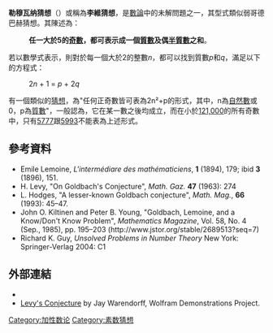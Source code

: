 '''勒穆瓦纳猜想'''（{{lang-en|Lemoine's conjecture}}）或稱為'''李維猜想'''，是[[數論|數論]]中的未解問題之一，其型式類似弱哥德巴赫猜想。其陳述為：

: '''任一大於5的[[奇數|奇數]]，都可表示成一個[[質數|質數]]及偶[[半質數|半質數]]之和'''。

若以數學式表示，則對於每一個大於2的整數''n''，都可以找到質數''p''和''q''，滿足以下的方程式：
: 2''n'' + 1 = ''p'' + 2''q''

有一個類似的[[猜想|猜想]]，為"任何正奇數皆可表為2n²+p的形式，其中，n為[[自然數|自然數]]或0，p為[[質數|質數]]"，一般認為，它在某一數之後均成立，而在小於[[121,000|121,000]]的所有奇數中，只有[[5777|5777]]跟[[5993|5993]]不能表為上述形式。

== 參考資料 ==
* Emile Lemoine, ''L'intermédiare des mathématiciens'', '''1''' (1894), 179; ibid '''3''' (1896), 151.
* H. Levy, "On Goldbach's Conjecture", ''Math. Gaz.'' '''47''' (1963): 274
* L. Hodges, "A lesser-known Goldbach conjecture", ''Math. Mag.'', '''66''' (1993): 45–47.
* John O. Kiltinen and Peter B. Young, "Goldbach, Lemoine, and a Know/Don't Know Problem", ''Mathematics Magazine'', Vol. 58, No. 4 (Sep., 1985), pp. 195–203 (http://www.jstor.org/stable/2689513?seq=7)
* Richard K. Guy, ''Unsolved Problems in Number Theory'' New York: Springer-Verlag 2004: C1

== 外部連結 ==
* {{MathWorld|title=Levy's Conjecture|urlname=LevysConjecture}}
* [http://demonstrations.wolfram.com/LevysConjecture/ Levy's Conjecture] {{Wayback|url=http://demonstrations.wolfram.com/LevysConjecture/ |date=20080430053815 }} by  Jay Warendorff, Wolfram Demonstrations Project.

{{Numtheory-stub}}

[[Category:加性数论|Category:加性数论]]
[[Category:素数猜想|Category:素数猜想]]